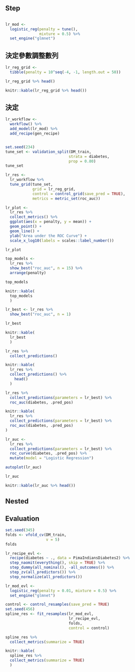 ## Step 

```r

```

```r
lr_mod <- 
  logistic_reg(penalty = tune(), 
               mixture = 0.5) %>% 
  set_engine("glmnet")
```


## 決定參數調整數列

```r
lr_reg_grid <- 
  tibble(penalty = 10^seq(-4, -1, length.out = 50))
```
```r
lr_reg_grid %>% head()
```
```r
knitr::kable(lr_reg_grid %>% head())
```

## 決定

```r
lr_workflow <- 
  workflow() %>% 
  add_model(lr_mod) %>% 
  add_recipe(gen_recipe)


set.seed(234)
tune_set <- validation_split(DM_train, 
                            strata = diabetes, 
                            prop = 0.80)
tune_set

lr_res <- 
  lr_workflow %>% 
  tune_grid(tune_set,
            grid = lr_reg_grid,
            control = control_grid(save_pred = TRUE),
            metrics = metric_set(roc_auc))
```


```r
lr_plot <- 
  lr_res %>% 
  collect_metrics() %>% 
  ggplot(aes(x = penalty, y = mean)) + 
  geom_point() + 
  geom_line() + 
  ylab("Area under the ROC Curve") +
  scale_x_log10(labels = scales::label_number())

lr_plot 
```

```r
top_models <-
  lr_res %>% 
  show_best("roc_auc", n = 15) %>% 
  arrange(penalty) 
```

```r
top_models
```
```r
knitr::kable(
  top_models
  )
```

```r
lr_best <- lr_res %>% 
  show_best("roc_auc", n = 1)
```

```r
lr_best
```
```r
knitr::kable(
  lr_best
  )
```

```r
lr_res %>% 
  collect_predictions()
```
```r
knitr::kable(
  lr_res %>% 
  collect_predictions() %>% 
    head()
  )
```


```r
lr_res %>% 
  collect_predictions(parameters = lr_best) %>% 
  roc_auc(diabetes, .pred_pos)
```

```r
knitr::kable(
  lr_res %>% 
  collect_predictions(parameters = lr_best) %>% 
  roc_auc(diabetes, .pred_pos)
)
```


```r
lr_auc <- 
  lr_res %>% 
  collect_predictions(parameters = lr_best) %>% 
  roc_curve(diabetes, .pred_pos) %>% 
  mutate(model = "Logistic Regression")

autoplot(lr_auc)
```

```r
lr_auc
```
```r
knitr::kable(lr_auc %>% head())
```


## Nested




## Evaluation

```r
set.seed(345)
folds <- vfold_cv(DM_train, 
                  v = 5)
folds
```

```r
lr_recipe_evl <- 
  recipe(diabetes ~ ., data = PimaIndiansDiabetes2) %>% 
  step_naomit(everything(), skip = TRUE) %>%
  step_dummy(all_nominal(), -all_outcomes()) %>% 
  step_zv(all_predictors()) %>% 
  step_normalize(all_predictors())

lr_mod_evl <- 
  logistic_reg(penalty = 0.01, mixture = 0.5) %>% 
  set_engine("glmnet")

control <- control_resamples(save_pred = TRUE)
set.seed(456)
spline_res <- fit_resamples(lr_mod_evl, 
                            lr_recipe_evl, 
                            folds, 
                            control = control)


```

```r
spline_res %>% 
  collect_metrics(summarize = TRUE)
```

```r
knitr::kable(
  spline_res %>% 
  collect_metrics(summarize = TRUE)
  )
```